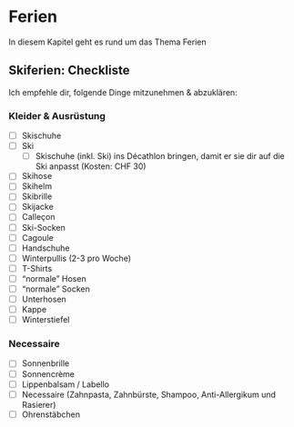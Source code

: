 # Ferien

In diesem Kapitel geht es rund um das Thema Ferien

## Skiferien: Checkliste

Ich empfehle dir, folgende Dinge mitzunehmen & abzuklären:

### Kleider & Ausrüstung

- [ ] Skischuhe
- [ ] Ski
  - [ ] Skischuhe (inkl. Ski) ins Décathlon bringen, damit er sie dir auf die Ski anpasst (Kosten: CHF 30)
- [ ] Skihose
- [ ] Skihelm
- [ ] Skibrille
- [ ] Skijacke
- [ ] Calleçon
- [ ] Ski-Socken
- [ ] Cagoule
- [ ] Handschuhe
- [ ] Winterpullis (2-3 pro Woche)
- [ ] T-Shirts
- [ ] "normale" Hosen
- [ ] "normale" Socken
- [ ] Unterhosen
- [ ] Kappe
- [ ] Winterstiefel

### Necessaire 

- [ ] Sonnenbrille
- [ ] Sonnencrème
- [ ] Lippenbalsam / Labello
- [ ] Necessaire (Zahnpasta, Zahnbürste, Shampoo, Anti-Allergikum und Rasierer)
- [ ] Ohrenstäbchen
